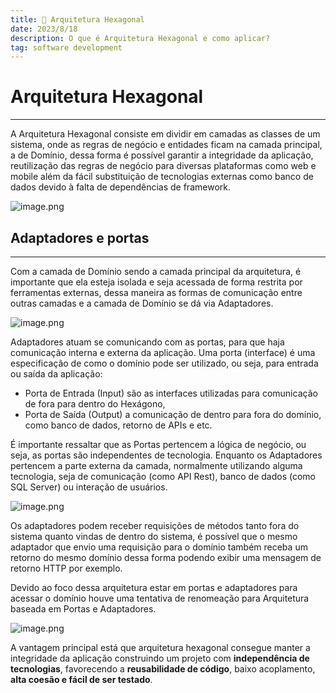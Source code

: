 ```yaml
---
title: 📃 Arquitetura Hexagonal
date: 2023/8/18
description: O que é Arquitetura Hexagonal e como aplicar?
tag: software development
---
```


# Arquitetura Hexagonal
<hr/>

A Arquitetura Hexagonal consiste em dividir em camadas as classes de um sistema, onde as regras de negócio e entidades ficam na camada principal, a de Domínio, dessa forma é possível garantir a integridade da aplicação, reutilização das regras de negócio para diversas plataformas como web e mobile além da fácil substituição de tecnologias externas como banco de dados devido à falta de dependências de framework.

![image.png](/.attachments/image-e7d451f1-c095-4050-85fe-baebb0f7545c.png)

## Adaptadores e portas
<hr/>

Com a camada de Domínio sendo a camada principal da arquitetura, é importante que ela esteja isolada e seja acessada de forma restrita por ferramentas externas, dessa maneira as formas de comunicação entre outras camadas e a camada de Domínio se dá via Adaptadores.

![image.png](/.attachments/image-a415f730-09bd-4099-8619-c1daac0d3d46.png)

Adaptadores atuam se comunicando com as portas, para que haja comunicação interna e externa da aplicação. Uma porta (interface) é uma especificação de como o domínio pode ser utilizado, ou seja, para entrada ou saída da aplicação:

- Porta de Entrada (Input) são as interfaces utilizadas para comunicação de fora para dentro do Hexágono, 
- Porta de Saída (Output) a comunicação de dentro para fora do domínio, como banco de dados, retorno de APIs e etc.

É importante ressaltar que as Portas pertencem a lógica de negócio, ou seja, as portas são independentes de tecnologia. Enquanto os Adaptadores pertencem a parte externa da camada, normalmente utilizando alguma tecnologia, seja de comunicação (como API Rest), banco de dados (como SQL Server) ou interação de usuários.


![image.png](/.attachments/image-92da359c-a816-47d0-acdd-da36b04ded69.png)

Os adaptadores podem receber requisições de métodos tanto fora do sistema quanto vindas de dentro do sistema, é possível que o mesmo adaptador que envio uma requisição para o domínio também receba um retorno do mesmo domínio dessa forma podendo exibir uma mensagem de retorno HTTP por exemplo.

Devido ao foco dessa arquitetura estar em portas e adaptadores para acessar o domínio houve uma tentativa de renomeação para Arquitetura baseada em Portas e Adaptadores.

![image.png](/.attachments/image-1509bb72-06a8-428b-8d18-f2b2bb98421e.png)


A vantagem principal está que arquitetura hexagonal consegue manter a integridade da aplicação construindo um projeto com **independência de tecnologias**, favorecendo a **reusabilidade de código**, baixo acoplamento, **alta coesão e fácil de ser testado**.



